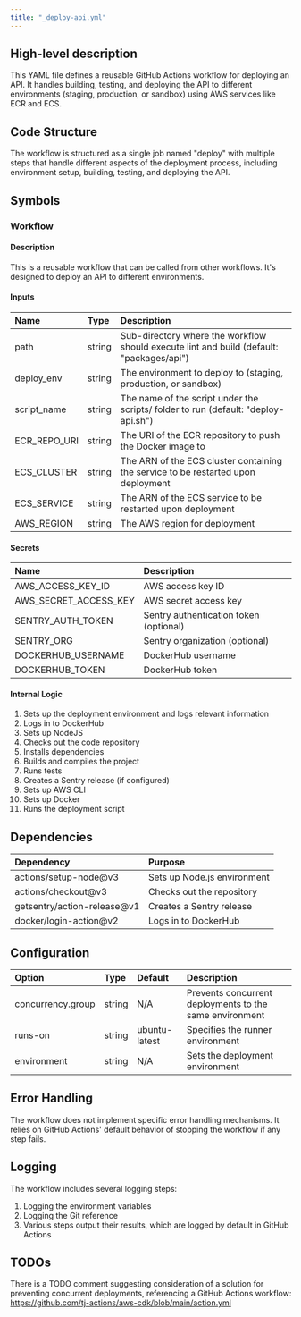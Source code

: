 ```yaml
---
title: "_deploy-api.yml"
---
```


## High-level description
This YAML file defines a reusable GitHub Actions workflow for deploying an API. It handles building, testing, and deploying the API to different environments (staging, production, or sandbox) using AWS services like ECR and ECS.

## Code Structure
The workflow is structured as a single job named "deploy" with multiple steps that handle different aspects of the deployment process, including environment setup, building, testing, and deploying the API.

## Symbols

### Workflow
#### Description
This is a reusable workflow that can be called from other workflows. It's designed to deploy an API to different environments.

#### Inputs
| Name | Type | Description |
|:-----|:-----|:------------|
| path | string | Sub-directory where the workflow should execute lint and build (default: "packages/api") |
| deploy_env | string | The environment to deploy to (staging, production, or sandbox) |
| script_name | string | The name of the script under the scripts/ folder to run (default: "deploy-api.sh") |
| ECR_REPO_URI | string | The URI of the ECR repository to push the Docker image to |
| ECS_CLUSTER | string | The ARN of the ECS cluster containing the service to be restarted upon deployment |
| ECS_SERVICE | string | The ARN of the ECS service to be restarted upon deployment |
| AWS_REGION | string | The AWS region for deployment |

#### Secrets
| Name | Description |
|:-----|:------------|
| AWS_ACCESS_KEY_ID | AWS access key ID |
| AWS_SECRET_ACCESS_KEY | AWS secret access key |
| SENTRY_AUTH_TOKEN | Sentry authentication token (optional) |
| SENTRY_ORG | Sentry organization (optional) |
| DOCKERHUB_USERNAME | DockerHub username |
| DOCKERHUB_TOKEN | DockerHub token |

#### Internal Logic
1. Sets up the deployment environment and logs relevant information
2. Logs in to DockerHub
3. Sets up NodeJS
4. Checks out the code repository
5. Installs dependencies
6. Builds and compiles the project
7. Runs tests
8. Creates a Sentry release (if configured)
9. Sets up AWS CLI
10. Sets up Docker
11. Runs the deployment script

## Dependencies
| Dependency | Purpose |
|:-----------|:--------|
| actions/setup-node@v3 | Sets up Node.js environment |
| actions/checkout@v3 | Checks out the repository |
| getsentry/action-release@v1 | Creates a Sentry release |
| docker/login-action@v2 | Logs in to DockerHub |

## Configuration
| Option | Type | Default | Description |
|:-------|:-----|:--------|:------------|
| concurrency.group | string | N/A | Prevents concurrent deployments to the same environment |
| runs-on | string | ubuntu-latest | Specifies the runner environment |
| environment | string | N/A | Sets the deployment environment |

## Error Handling
The workflow does not implement specific error handling mechanisms. It relies on GitHub Actions' default behavior of stopping the workflow if any step fails.

## Logging
The workflow includes several logging steps:
1. Logging the environment variables
2. Logging the Git reference
3. Various steps output their results, which are logged by default in GitHub Actions

## TODOs
There is a TODO comment suggesting consideration of a solution for preventing concurrent deployments, referencing a GitHub Actions workflow: https://github.com/tj-actions/aws-cdk/blob/main/action.yml